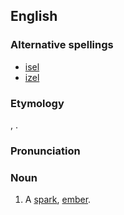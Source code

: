 ==English==
===Alternative spellings===
*[[isel]]
*[[izel]]

===Etymology===
{{OE.}} {{term|ysel}}, {{term|ysle}}.

===Pronunciation===
{{IPA|/ˈaɪzəl/}}

===Noun===
{{en-noun}}

# {{dialectal}} A [[spark]], [[ember]].